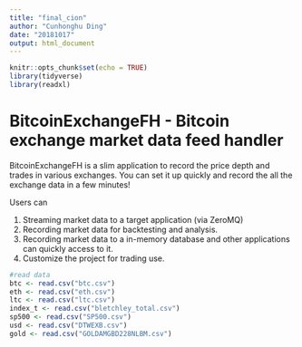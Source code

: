 ```yaml
---
title: "final_cion"
author: "Cunhonghu Ding"
date: "20181017"
output: html_document
---
```


```r
knitr::opts_chunk$set(echo = TRUE)
library(tidyverse)
library(readxl)
```

# BitcoinExchangeFH - Bitcoin exchange market data feed handler

BitcoinExchangeFH is a slim application to record the price depth and trades in various exchanges. You can set it up quickly and record the all the exchange data in a few minutes!

Users can

1. Streaming market data to a target application (via ZeroMQ)
2. Recording market data for backtesting and analysis.
3. Recording market data to a in-memory database and other applications can quickly access to it.
4. Customize the project for trading use.

```r
#read data
btc <- read.csv("btc.csv")
eth <- read.csv("eth.csv")
ltc <- read.csv("ltc.csv")
index_t <- read.csv("bletchley_total.csv")
sp500 <- read.csv("SP500.csv")
usd <- read.csv("DTWEXB.csv")
gold <- read.csv("GOLDAMGBD228NLBM.csv")
```


